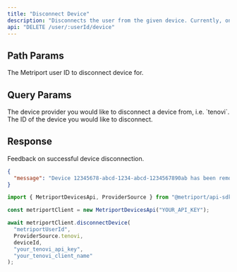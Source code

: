 ```yaml
---
title: "Disconnect Device"
description: "Disconnects the user from the given device. Currently, only supports Tenovi."
api: "DELETE /user/:userId/device"
---
```


## Path Params

<ParamField path="userId" type="string" required>
  The Metriport user ID to disconnect device for.
</ParamField>

## Query Params

<ParamField query="provider" type="string" required>
  The device provider you would like to disconnect a device from, i.e. `tenovi`.
</ParamField>

<ParamField query="deviceId" type="string" required>
  The ID of the device you would like to disconnect.
</ParamField>

## Response

<ResponseField name="message" type="string" required>
  Feedback on successful device disconnection.
</ResponseField>

```json
{
  "message": "Device 12345678-abcd-1234-abcd-1234567890ab has been removed for user 66d4f01f-6ebe-44f8-8bbc-15a65adbe8c2."
}
```

<ResponseExample>

```javascript Metriport SDK
import { MetriportDevicesApi, ProviderSource } from "@metriport/api-sdk";

const metriportClient = new MetriportDevicesApi("YOUR_API_KEY");

await metriportClient.disconnectDevice(
  "metriportUserId",
  ProviderSource.tenovi,
  deviceId,
  "your_tenovi_api_key",
  "your_tenovi_client_name"
);
```

</ResponseExample>
